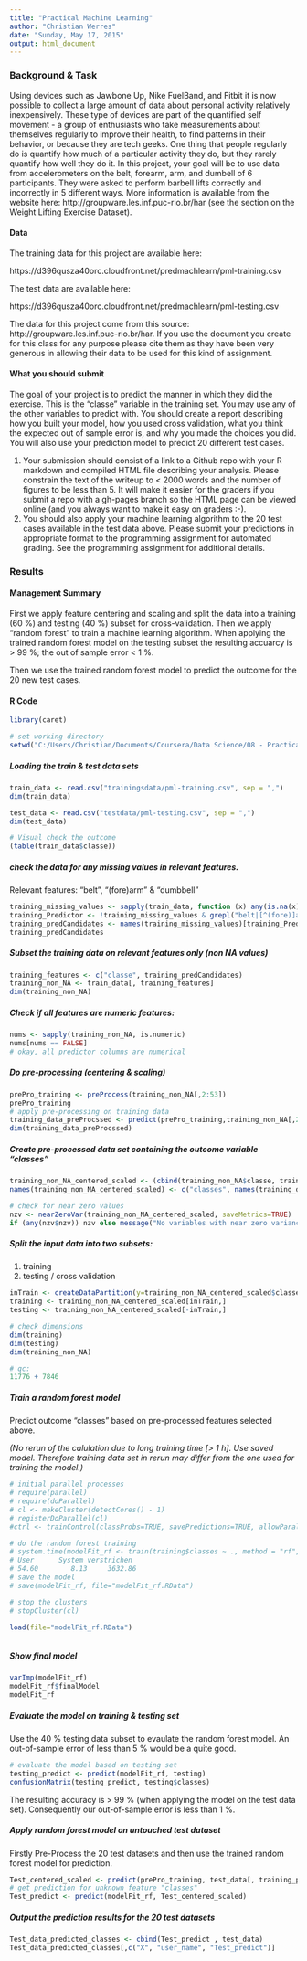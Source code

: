 ```yaml
---
title: "Practical Machine Learning"
author: "Christian Werres"
date: "Sunday, May 17, 2015"
output: html_document
---
```





### Background & Task


Using devices such as Jawbone Up, Nike FuelBand, and Fitbit it is now possible to collect a large amount of data about personal activity relatively inexpensively. These type of devices are part of the quantified self movement - a group of enthusiasts who take measurements about themselves regularly to improve their health, to find patterns in their behavior, or because they are tech geeks. One thing that people regularly do is quantify how much of a particular activity they do, but they rarely quantify how well they do it. In this project, your goal will be to use data from accelerometers on the belt, forearm, arm, and dumbell of 6 participants. They were asked to perform barbell lifts correctly and incorrectly in 5 different ways. More information is available from the website here: http://groupware.les.inf.puc-rio.br/har (see the section on the Weight Lifting Exercise Dataset). 


#### Data 


The training data for this project are available here: 

https://d396qusza40orc.cloudfront.net/predmachlearn/pml-training.csv

The test data are available here: 

https://d396qusza40orc.cloudfront.net/predmachlearn/pml-testing.csv

The data for this project come from this source: http://groupware.les.inf.puc-rio.br/har. If you use the document you create for this class for any purpose please cite them as they have been very generous in allowing their data to be used for this kind of assignment. 

#### What you should submit

The goal of your project is to predict the manner in which they did the exercise. This is the "classe" variable in the training set. You may use any of the other variables to predict with. You should create a report describing how you built your model, how you used cross validation, what you think the expected out of sample error is, and why you made the choices you did. You will also use your prediction model to predict 20 different test cases. 

1. Your submission should consist of a link to a Github repo with your R markdown and compiled HTML file describing your analysis. Please constrain the text of the writeup to < 2000 words and the number of figures to be less than 5. It will make it easier for the graders if you submit a repo with a gh-pages branch so the HTML page can be viewed online (and you always want to make it easy on graders :-).
2. You should also apply your machine learning algorithm to the 20 test cases available in the test data above. Please submit your predictions in appropriate format to the programming assignment for automated grading. See the programming assignment for additional details. 

### Results

#### Management Summary

First we apply feature centering and scaling and split the data into a training (60 %) and testing (40 %) subset for cross-validation. Then we apply "random forest" to train a machine learning algorithm.
When applying the trained random forest model on the testing subset the resulting accuarcy is > 99 %; the out of sample error < 1 %. 

Then we use the trained random forest model to predict the outcome for the 20 new test cases.

#### R Code



```r
library(caret)

# set working directory
setwd("C:/Users/Christian/Documents/Coursera/Data Science/08 - Practical Machine Learning/Course Project")

```

#####  Loading the train & test data sets

```r
train_data <- read.csv("trainingsdata/pml-training.csv", sep = ",")
dim(train_data)

test_data <- read.csv("testdata/pml-testing.csv", sep = ",")
dim(test_data)

# Visual check the outcome
(table(train_data$classe))


```


#####  check the data for any missing values in relevant features.
Relevant features: "belt", "(fore)arm" & "dumbbell"


```r
training_missing_values <- sapply(train_data, function (x) any(is.na(x) | x == ""))
training_Predictor <- !training_missing_values & grepl("belt|[^(fore)]arm|dumbbell|forearm", names(training_missing_values))
training_predCandidates <- names(training_missing_values)[training_Predictor]
training_predCandidates


```

##### Subset the training data on relevant features only (non NA values)

```r

training_features <- c("classe", training_predCandidates)
training_non_NA <- train_data[, training_features]
dim(training_non_NA)


```

##### Check if all features are numeric features:

```r

nums <- sapply(training_non_NA, is.numeric)
nums[nums == FALSE]
# okay, all predictor columns are numerical


```

##### Do pre-processing (centering & scaling)

```r

prePro_training <- preProcess(training_non_NA[,2:53])
prePro_training
# apply pre-processing on training data
training_data_preProcssed <- predict(prePro_training,training_non_NA[,2:53])
dim(training_data_preProcssed)


```

#####  Create pre-processed data set containing the outcome variable "classes"


```r

training_non_NA_centered_scaled <- (cbind(training_non_NA$classe, training_data_preProcssed))
names(training_non_NA_centered_scaled) <- c("classes", names(training_data_preProcssed))

# check for near zero values
nzv <- nearZeroVar(training_non_NA_centered_scaled, saveMetrics=TRUE)
if (any(nzv$nzv)) nzv else message("No variables with near zero variance")

```

##### Split the input data into two subsets:

1. training 
2. testing / cross validation


```r

inTrain <- createDataPartition(y=training_non_NA_centered_scaled$classe, p=0.6, list=FALSE)
training <- training_non_NA_centered_scaled[inTrain,]
testing <- training_non_NA_centered_scaled[-inTrain,]

# check dimensions
dim(training)
dim(testing)
dim(training_non_NA)

# qc:
11776 + 7846


```

#####  Train a random forest model
Predict outcome "classes" based on pre-processed features selected above.

*(No rerun of the calulation due to long training time [> 1 h]. Use saved model. Therefore training data set in rerun may differ from the one used for training the model.)*


```r

# initial parallel processes
# require(parallel)
# require(doParallel)
# cl <- makeCluster(detectCores() - 1)
# registerDoParallel(cl)
#ctrl <- trainControl(classProbs=TRUE, savePredictions=TRUE, allowParallel=TRUE)

# do the random forest training
# system.time(modelFit_rf <- train(training$classes ~ ., method = "rf", data = training))
# User      System verstrichen 
# 54.60        8.13     3632.86 
# save the model
# save(modelFit_rf, file="modelFit_rf.RData")

# stop the clusters
# stopCluster(cl)

load(file="modelFit_rf.RData")



```

##### Show final model

```r

varImp(modelFit_rf)
modelFit_rf$finalModel
modelFit_rf


```

##### Evaluate the model on training & testing set

Use the 40 % testing data subset to evaulate the random forest model. An out-of-sample error of less than 5 % would be a quite good.

```r
# evaluate the model based on testing set
testing_predict <- predict(modelFit_rf, testing)
confusionMatrix(testing_predict, testing$classes)

```

The resulting accuracy is > 99 % (when applying the model on the test data set). Consequently our out-of-sample error is less than 1 %.


##### Apply random forest model on untouched test dataset
Firstly Pre-Process the 20 test datasets and then use the trained random forest model for prediction.


```r

Test_centered_scaled <- predict(prePro_training, test_data[, training_predCandidates])
# get prediction for unknown feature "classes"
Test_predict <- predict(modelFit_rf, Test_centered_scaled)

```

##### Output the prediction results for the 20 test datasets


```r

Test_data_predicted_classes <- cbind(Test_predict , test_data)
Test_data_predicted_classes[,c("X", "user_name", "Test_predict")]

```
